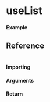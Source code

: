 
<Meta title="New Hook/useList" component={Example} />

# useList

#### Example

<Canvas>
  <Story story={Example} inline />
</Canvas>

## Reference

```ts

```

#### Importing

<ImportPath />

#### Arguments

#### Return
